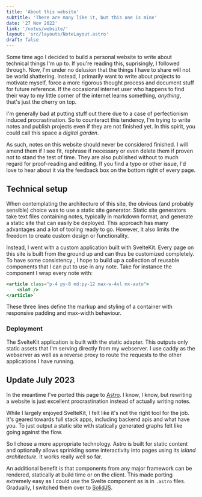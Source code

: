 ```yaml
---
title: 'About this website'
subtitle: 'There are many like it, but this one is mine'
date: '27 Nov 2022'
link: '/notes/website/'
layout: 'src/layouts/NoteLayout.astro'
draft: false
---
```


Some time ago I decided to build a personal website to write about technical things I'm up to. If
you're reading this, suprisingly, I followed through. Now, I'm under no delusion that the things I
have to share will not be world shattering. Instead, I primarily want to write about projects to
motivate myself, force a more rigorous thought process and document stuff for future reference. If
the occasional internet user who happens to find their way to my little corner of the internet
learns something, _anything_, that's just the cherry on top.

I'm generally bad at putting stuff out there due to a case of perfectionism induced procrastination.
So to counteract this tendency, I'm trying to write notes and publish projects even if they are not
finished yet. In this spirit, you could call this space a _digital garden_.

As such, notes on this website should never be considered finished. I will amend them if I see
fit, rephrase if necessary or even delete them if proven not to stand the test of time. They
are also published without to much regard for proof-reading and editing. If you find a typo or
other issue, I'd love to hear about it via the feedback box on the bottom right of every page.

## Technical setup

When contemplating the architecture of this site, the obvious (and probably sensible) choice
was to use a static site generator. Static site generators take text files containing notes,
typically in markdown format, and generate a static site that can easily be deployed. This
approach has many advantages and a lot of tooling ready to go. However, it also limits the
freedom to create custom design or functionality.

Instead, I went with a custom application built with SvelteKit. Every page on this site is
built from the ground up and can thus be customized completely. To have some consistency , I
hope to build up a collection of reusable components that I can put to use in any note. Take
for instance the component I wrap every note with:

```jsx
<article class="p-4 py-8 md:py-12 max-w-4xl mx-auto">
	<slot />
</article>`
```

These three lines define the markup and styling of a container with responsive padding and
max-width behaviour. 

### Deployment

The SvelteKit application is built with the static adapter. This outputs only static assets
that I'm serving directly from my webserver. I use caddy as the webserver as well as a reverse
proxy to route the requests to the other applications I have running.

## Update July 2023

In the meantime I've ported this page to [Astro](https://astro.build). I know, I
know, but rewriting a website is just excellent procrastination instead of actually writing
notes.

While I largely enjoyed SvelteKit, I felt like it's not the right tool for the job. It's
geared towards full stack apps, including backend apis and what have you. To just output a
static site with statically generated graphs felt like going against the flow.

So I chose a more appropriate technology. Astro is built for static content and optionally
allows sprinkling some interactivity into pages using its _island architecture_. It
works really well so far.

An additional benefit is that components from any major framework can be rendered, statically
at build time or on the client. This made porting extremely easy as I could use the Svelte
component as is in `.astro` files. Gradually, I switched them over to [SolidJS](https://www.solidjs.com/).
